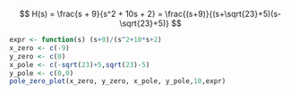 $$ 
H(s) = \frac{s + 9}{s^2 + 10s + 2} = \frac{(s+9)}{(s+\sqrt{23}+5)(s-\sqrt{23}+5)}
$$

```r
expr <- function(s) (s+9)/(s^2+10*s+2)
x_zero <- c(-9)
y_zero <- c(0)
x_pole <- c(-sqrt(23)+5,sqrt(23)-5)
y_pole <- c(0,0)
pole_zero_plot(x_zero, y_zero, x_pole, y_pole,10,expr)

```

